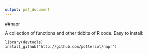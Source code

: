```yaml
---
output: pdf_document
---
```

##napr

A collection of functions and other tidbits of R code. Easy to install:

    library(devtools)
    install_github("http://github.com/potterzot/napr")




